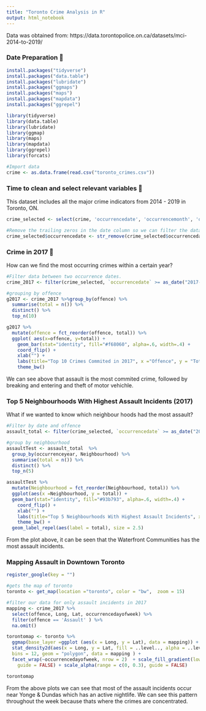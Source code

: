 ```yaml
---
title: "Toronto Crime Analysis in R"
output: html_notebook
---
```


Data was obtained from: https://data.torontopolice.on.ca/datasets/mci-2014-to-2019/

### Date Preparation 🔬
```r
install.packages("tidyverse")
install.packages("data.table")
install.packages("lubridate")
install.packages("ggmaps")
install.packages("maps")
install.packages("mapdata")
install.packages("ggrepel")
```

```r
library(tidyverse) 
library(data.table) 
library(lubridate) 
library(ggmap) 
library(maps) 
library(mapdata)
library(ggrepel)
library(forcats)
```

```r
#Import data
crime <- as.data.frame(read.csv("toronto_crimes.csv"))
```

### Time to clean and select relevant variables 🧼

This dataset includes all the major crime indicators from 2014 - 2019 in Toronto, ON. 
```r
crime_selected <- select(crime, 'occurrencedate', 'occurrencemonth', 'occurrenceday', 'occurrencedayofweek', 'occurrenceyear', 'occurrencehour', 'offence', 'MCI', 'Neighbourhood', 'Long', 'Lat')
```

```r
#Remove the trailing zeros in the date column so we can filter the data by date
crime_selected$occurrencedate <- str_remove(crime_selected$occurrencedate, "00:00:00\\+00")

```
### Crime in 2017 🚓

How can we find the most occurring crimes within a certain year? 
```r
#Filter data between two occurrence dates. 
crime_2017 <- filter(crime_selected, `occurrencedate` >= as_date("2017-01-01"), `occurrencedate` <= as_date("2017-12-30"))

```
```r
#grouping by offence 
g2017 <- crime_2017 %>%group_by(offence) %>%
  summarise(total = n()) %>%
  distinct() %>%
  top_n(10)
```
```r
g2017 %>% 
  mutate(offence = fct_reorder(offence, total)) %>%
  ggplot( aes(x=offence, y=total)) +
    geom_bar(stat="identity", fill="#f68060", alpha=.6, width=.4) +
    coord_flip() +
    xlab("") +
    labs(title="Top 10 Crimes Commited in 2017", x ="Offence", y = "Total Incidents") +
    theme_bw()
```
We can see above that assault is the most commited crime, followed by breaking and entering and theft of motor vehichle. 

### Top 5 Neighbourhoods With Highest Assault Incidents (2017)

What if we wanted to know which neighbour hoods had the most assault? 
```r
#Filter by date and offence
assault_total <- filter(crime_selected, `occurrencedate` >= as_date("2017-01-01"), `occurrencedate` <= as_date("2017-12-30"), offence == 'Assault')
```
```r
#group by neighbourhood
assaultTest <- assault_total  %>%
  group_by(occurrenceyear, Neighbourhood) %>%
  summarise(total = n()) %>%
  distinct() %>%
  top_n(5)
```
```r
assaultTest %>% 
  mutate(Neighbourhood = fct_reorder(Neighbourhood, total)) %>%
  ggplot(aes(x =Neighbourhood, y = total)) +
  geom_bar(stat="identity", fill="#93b793", alpha=.6, width=.4) +
    coord_flip() +
    xlab("") +
    labs(title="Top 5 Neighbourhoods With Highest Assault Incidents", x ="Neighbourhood", y = "Total Incidents") +
    theme_bw() +
  geom_label_repel(aes(label = total), size = 2.5)

```
From the plot above, it can be seen that the Waterfront Communities has the most assault incidents.


### Mapping Assault in Downtown Toronto 

```r

register_google(key = "")
```

```r
#gets the map of toronto
toronto <- get_map(location ="toronto", color = "bw",  zoom = 15)

#filter our data for only assault incidents in 2017 
mapping <- crime_2017 %>%
  select(offence, Long, Lat, occurrencedayofweek) %>%
  filter(offence == 'Assault' ) %>%
  na.omit()

```
```r
torontomap <- toronto %>%
  ggmap(base_layer =ggplot (aes(x = Long, y = Lat), data = mapping)) + 
  stat_density2d(aes(x = Long, y = Lat, fill = ..level.., alpha = ..level..),
  bins = 12, geom = "polygon", data = mapping ) +
  facet_wrap(~occurrencedayofweek, nrow = 2)  + scale_fill_gradient(low = "green", high = "red", 
    guide = FALSE) + scale_alpha(range = c(0, 0.3), guide = FALSE)

torontomap
```
From the above plots we can see that most of the assault incidents occur near Yonge & Dundas which has an active nightlife. 
We can see this pattern throughout the week because thats where the crimes are concentrated.  

